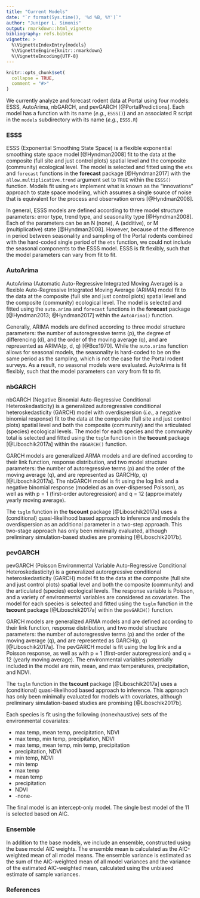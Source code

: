 ```yaml
---
title: "Current Models"
date: "`r format(Sys.time(), '%d %B, %Y')`"
author: "Juniper L. Simonis"
output: rmarkdown::html_vignette
bibliography: refs.bibtex
vignette: >
  %\VignetteIndexEntry{models}
  %\VignetteEngine{knitr::rmarkdown}
  %\VignetteEncoding{UTF-8}
---
```


```r
knitr::opts_chunk$set(
  collapse = TRUE,
  comment = "#>"
)
```


We currently analyze and forecast rodent data at Portal using four models:
ESSS, AutoArima, nbGARCH, and pevGARCH [@PortalPredictions]. Each model
has a function with its name (*e.g.*, `ESSS()`) and an associated R script
in the `models` subdirectory with its name (*e.g.*, `ESSS.R`)

### ESSS

ESSS (Exponential Smoothing State Space) is a flexible exponential smoothing 
state space model [@Hyndman2008] fit to the data at the composite (full site
and just control plots) spatial level and the composite (community) ecological
level. The model is selected and fitted using the `ets` and `forecast` 
functions in the **forecast** package [@Hyndman2017] with the 
`allow.multiplicative.trend` argument set to `TRUE` within the `ESSS()`
function. Models fit using `ets` implement what is known as the "innovations" 
approach to state space modeling, which assumes a single source of noise that 
is equivalent for the process and observation errors [@Hyndman2008].

In general, ESSS models are defined according to three model structure 
parameters: error type, trend type, and seasonality type [@Hyndman2008].
Each of the parameters can be an N (none), A (additive), or M (multiplicative)
state [@Hyndman2008]. However, because of the difference in period 
between seasonality and sampling of the Portal rodents combined with the 
hard-coded single period of the `ets` function, we could not include the 
seasonal components to the ESSS model. ESSS is fit flexibly, such that the 
model parameters can vary from fit to fit.


### AutoArima

AutoArima (Automatic Auto-Regressive Integrated Moving Average) is a 
flexible Auto-Regressive Integrated Moving Average (ARIMA) model fit to the 
data at the composite (full site and just control plots) spatial level
and the composite (community) ecological level. The model is selected and 
fitted using the `auto.arima` and `forecast` functions in the **forecast**
package [@Hyndman2013; @Hyndman2017] within the `AutoArima()` function.

Generally, ARIMA models are defined according to three model structure 
parameters: the number of autoregressive terms (p), the degree of differencing 
(d), and the order of the moving average (q), and are represented as 
ARIMA(p, d, q) [@Box1970]. While the `auto.arima` function allows for seasonal
models, the seasonality is hard-coded to be on the same period as the sampling,
which is not the case for the Portal rodent surveys. As a result, no seasonal 
models were evaluated. AutoArima is fit flexibly, such that the model 
parameters can vary from fit to fit.

### nbGARCH

nbGARCH (Negative Binomial Auto-Regressive Conditional Heteroskedasticity) 
is a generalized autoregressive conditional heteroskedasticity (GARCH) 
model with overdispersion (*i.e.*, a negative binomial response) fit to the 
data at the composite (full site and just control plots) spatial level and both 
the composite (community) and the articulated (species) ecological levels. The 
model for each species and the community total is selected and fitted using the
`tsglm` function in the **tscount** package [@Liboschik2017a] within the
`nbGARCH()` function.

GARCH models are generalized ARMA models and are defined according to their 
link function, response distribution, and two model structure parameters: the 
number of autoregressive terms (p) and the order of the moving average (q), 
and are represented as GARCH(p, q) [@Liboschik2017a]. The nbGARCH model is fit
using the log link and a negative binomial response (modeled as an
over-dispersed Poisson), as well as with p = 1 (first-order autoregression)
and q = 12 (approximately yearly moving average).

The `tsglm` function in the **tscount** package [@Liboschik2017a] uses a 
(conditional) quasi-likelihood based approach to inference and models the 
overdispersion as an additional parameter in a two-step approach. This 
two-stage approach has only been minimally evaluated, although preliminary 
simulation-based studies are promising [@Liboschik2017b].    

### pevGARCH

pevGARCH (Poisson Environmental Variable Auto-Regressive Conditional
Heteroskedasticity) is a generalized autoregressive conditional
heteroskedasticity (GARCH) model fit to the data at the composite (full site 
and just control plots) spatial level and both the composite (community) and 
the articulated (species) ecological levels. The response variable is Poisson, 
and a variety of environmental variables are considered as covariates. The 
model for each species is selected and fitted using the `tsglm` function in the
**tscount** package [@Liboschik2017a] within the `pevGARCH()` function.

GARCH models are generalized ARMA models and are defined according to their 
link function, response distribution, and two model structure parameters: 
the number of autoregressive terms (p) and the order of the moving average 
(q), and are represented as GARCH(p, q) [@Liboschik2017a]. The pevGARCH model 
is fit using the log link and a Poisson response, as well as with p = 1 
(first-order autoregression) and q = 12 (yearly moving average). The 
environmental variables potentially included in the model are min, mean, and
max temperatures, precipitation, and NDVI. 

The `tsglm` function in the **tscount** package [@Liboschik2017a] uses a
(conditional) quasi-likelihood based approach to inference. This approach has
only been minimally evaluated for models with covariates, although preliminary
simulation-based studies are promising [@Liboschik2017b].  

Each species is fit using the following (nonexhaustive) sets of the 
environmental covariates:

  * max temp, mean temp, precipitation, NDVI
  * max temp, min temp, precipitation, NDVI
  * max temp, mean temp, min temp, precipitation
  * precipitation, NDVI
  * min temp, NDVI
  * min temp
  * max temp
  * mean temp
  * precipitation 
  * NDVI
  * -none-
  
The final model is an intercept-only model. The single best model of the 11 is 
selected based on AIC. 

### Ensemble

In addition to the base models, we include an ensemble, constructed using the
base model AIC weights. The ensemble mean is calculated as the AIC-weighted
mean of all model means. The ensemble variance is estimated as the sum of 
the AIC-weighted mean of all model variances and the variance of the estimated
AIC-weighted mean, calculated using the unbiased estimate of sample variances.

### References
